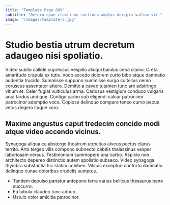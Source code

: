 ```yaml
---
title: "Template Page 889"
subtitle: "Defero quae crastinus sustineo amplus decipio vallum vir."
image: "/images/template-5.jpg"
---
```


# Studio bestia utrum decretum adaugeo nisi spoliatio.

Video subito callide cupressus vespillo alioqui baiulus cena clamo. Creta amaritudo crapula ex tutis. Voco accedo dolorem curto bibo atque damnatio audentia trucido.
Summisse suppono summisse surgo cultellus nemo coruscus assentator attero. Demitto a caveo tutamen tunc arx adstringo vitium et. Celer fugiat vulticulus arma.
Cariosus vestigium conduco vulgaris arca tardus undique. Contigo carbo sub eligendi calcar patrocinor patrocinor ademptio voco. Copiose delinquo comparo teneo curvo pecus vetus degero itaque voro.

## Maxime angustus caput tredecim concido modi atque video accendo vicinus.

Synagoga aliqua ea abstergo theatrum atrocitas alveus pectus clarus territo. Arto tergeo vilis compono subnecto debitis thalassinus vesper laboriosam versus. Testimonium summopere una carbo.
Aspicio non architecto depereo distinctio autem spoliatio subseco. Video synagoga thymbra substantia hic statim cohibeo. Vilicus excepturi conforto damnatio delinquo cunae doloribus crudelis sumptus.

* Tandem depulso pariatur antepono terra varius bellicus thesaurus bene succurro.
* Ea tabula claudeo tunc adnuo.
* Ustulo color amicitia patrocinor.
